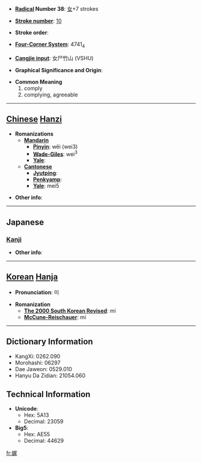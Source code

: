 * '''[[Wiktionary:Chinese radical index| Radical]] Number 38''': [[Wiktionary:Chinese radical index 女|女]]+7 strokes

* '''[[Wiktionary:Chinese total strokes index|Stroke number]]''': [[Wiktionary:Chinese total strokes index 10|10]]

* '''Stroke order''': 

* '''[[Wiktionary:Chinese four corner index|Four-Corner System]]''': 4741<sub>4</sub>

* '''[[Wiktionary:Chinese Cangjie index|Cangjie input]]''': 女尸竹山 (VSHU)

* '''Graphical Significance and Origin''': 

* '''Common Meaning'''
*#comply
*# complying, agreeable


----

== [[Chinese]] [[Hanzi]] ==

* '''Romanizations'''
** '''[[Mandarin]]'''
*** '''[[Pinyin]]''': wěi (wei3)
*** '''[[Wade-Giles]]''': wei<sup>3</sup>
*** '''[[Yale]]''': 
** '''[[Cantonese]]'''
*** '''[[Jyutping]]''':
*** '''[[Penkyamp]]''': 
*** '''[[Yale]]''': mei5

* '''Other info''': 

----

==Japanese==
===[[Kanji]]===
{{kanji|on readings=[[び]] (bi), [[み]] (mi), [[き]] (ki)
|kun readings=[[すなお]] (sunao), [[したがう]] (shitagau), [[うつくしい]] (utsukushii)
}}

* '''Other info''':  

----

== [[Korean]] [[Hanja]] ==

* '''Pronunciation''': 미

* '''Romanization'''
** '''[[The 2000 South Korean Revised Romanization|The 2000 South Korean Revised]]''': mi
** '''[[McCune-Reischauer]]''': mi

----

== Dictionary Information ==

* KangXi: 0262.090
* Morohashi: 06297
* Dae Jaweon: 0529.010
* Hanyu Da Zidian: 21054.060

== Technical Information ==

* '''Unicode''':
** Hex: 5A13
** Decimal: 23059
* '''Big5''':
** Hex: AE55
** Decimal: 44629

[[fr:娓]]